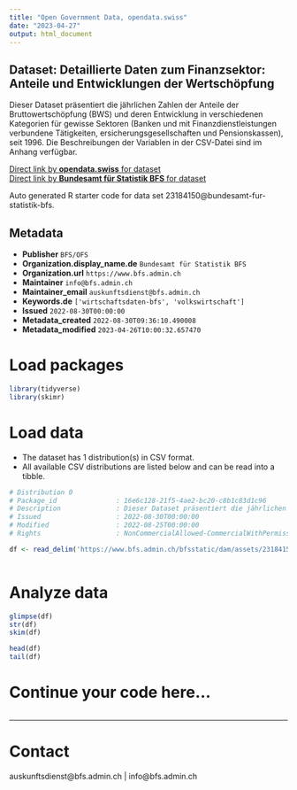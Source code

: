 ```yaml
---
title: "Open Government Data, opendata.swiss"
date: "2023-04-27"
output: html_document
---
```


## Dataset: Detaillierte Daten zum Finanzsektor: Anteile und Entwicklungen der Wertschöpfung

Dieser Dataset präsentiert die jährlichen Zahlen der Anteile der Bruttowertschöpfung (BWS) und deren Entwicklung in verschiedenen Kategorien für gewisse Sektoren (Banken und mit Finanzdienstleistungen verbundene Tätigkeiten, ersicherungsgesellschaften und Pensionskassen), seit 1996. Die Beschreibungen der Variablen in der CSV-Datei sind im Anhang verfügbar.

[Direct link by **opendata.swiss** for dataset](https://opendata.swiss/de/dataset/detaillierte-daten-zum-finanzsektor-anteile-und-entwicklungen-der-wertschopfung3)<br>
[Direct link by **Bundesamt für Statistik BFS** for dataset](https://www.bfs.admin.ch/asset/de/ts-x-04.02.03.05)

Auto generated R starter code for data set 23184150@bundesamt-fur-statistik-bfs.

## Metadata

- **Publisher** `BFS/OFS`
- **Organization.display_name.de** `Bundesamt für Statistik BFS`
- **Organization.url** `https://www.bfs.admin.ch`
- **Maintainer** `info@bfs.admin.ch`
- **Maintainer_email** `auskunftsdienst@bfs.admin.ch`
- **Keywords.de** `['wirtschaftsdaten-bfs', 'volkswirtschaft']`
- **Issued** `2022-08-30T00:00:00`
- **Metadata_created** `2022-08-30T09:36:10.490008`
- **Metadata_modified** `2023-04-26T10:00:32.657470`


# Load packages

```r

library(tidyverse)
library(skimr)

```

# Load data

-   The dataset has 1 distribution(s) in CSV format.
-   All available CSV distributions are listed below and can be read into a tibble.

```r

# Distribution 0
# Package_id               : 16e6c128-21f5-4ae2-bc20-c8b1c83d1c96
# Description              : Dieser Dataset präsentiert die jährlichen Zahlen der Anteile der Bruttowertschöpfung (BWS) und deren Entwicklung in verschiedenen Kategorien für gewisse Sektoren (Banken und mit Finanzdienstleistungen verbundene Tätigkeiten, ersicherungsgesellschaften und Pensionskassen), seit 1996. Die Beschreibungen der Variablen in der CSV-Datei sind im Anhang verfügbar.
# Issued                   : 2022-08-30T00:00:00
# Modified                 : 2022-08-25T00:00:00
# Rights                   : NonCommercialAllowed-CommercialWithPermission-ReferenceRequired

df <- read_delim('https://www.bfs.admin.ch/bfsstatic/dam/assets/23184159/master')



```

# Analyze data

```r

glimpse(df)
str(df)
skim(df)

head(df)
tail(df)

```

# Continue your code here...

```r

```

------------------------------------------------------------------------

# Contact

auskunftsdienst@bfs.admin.ch | info@bfs.admin.ch
